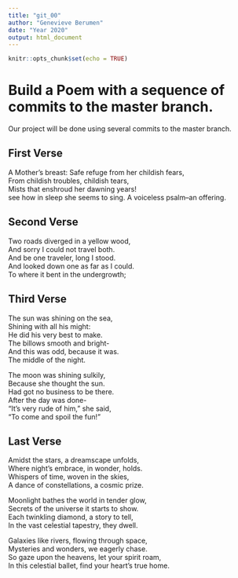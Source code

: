 ```yaml
---
title: "git_00"
author: "Genevieve Berumen"
date: "Year 2020"
output: html_document
---
```


```r
knitr::opts_chunk$set(echo = TRUE)
```
# Build a Poem with a sequence of commits to the master branch.
Our project will be done using several commits to the master branch.
<!-- Do not modify or change any text in "!--" bracketed areas such as this --- these are instructions to
you, if you change any of this the git program will notice it and compromise your git merging strategy !-->

## First Verse 
<!--Put the first five lines of a poem by Lewis Carrol in this section!-->
A Mother's breast: 
Safe refuge from her childish fears,  
From childish troubles, childish tears,  
Mists that enshroud her dawning years!  
see how in sleep she seems to sing. 
A voiceless psalm--an offering. 
    


## Second Verse
<!--Put the first five lines of a poem by Robert Frost here!-->
Two roads diverged in a yellow wood,    
And sorry I could not travel both.   
And be one traveler, long I stood.   
And looked down one as far as I could.   
To where it bent in the undergrowth;    
    




## Third Verse
<!--Put the first two verses of The Walrus and the Carpenter here!-->
The sun was shining on the sea,    
Shining with all his might:    
He did his very best to make.    
The billows smooth and bright-     
And this was odd, because it was.   
The middle of the night.    

The moon was shining sulkily,      
Because she thought the sun.     
Had got no business to be there.   
After the day was done-     
"It's very rude of him," she said,    
"To come and spoil the fun!"     





## Last Verse
<!--Put a short poem of your choice 8-20 lines,here!-->
Amidst the stars, a dreamscape unfolds,     
Where night's embrace, in wonder, holds.      
Whispers of time, woven in the skies,      
A dance of constellations, a cosmic prize.     

Moonlight bathes the world in tender glow,      
Secrets of the universe it starts to show.     
Each twinkling diamond, a story to tell,     
In the vast celestial tapestry, they dwell.     

Galaxies like rivers, flowing through space,     
Mysteries and wonders, we eagerly chase.     
So gaze upon the heavens, let your spirit roam,     
In this celestial ballet, find your heart's true home.     






